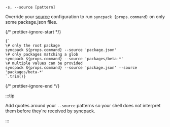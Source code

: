 
```
-s, --source [pattern]
```

Override your [source](/config/source) configuration to run `syncpack {props.command}` on only some package.json files.

{/* prettier-ignore-start */}
<pre><code>{`
\# only the root package
syncpack ${props.command} --source 'package.json'
\# only packages matching a glob
syncpack ${props.command} --source 'packages/beta-*'
\# multiple values can be provided
syncpack ${props.command} --source 'package.json' --source 'packages/beta-*'
`.trim()}</code></pre>
{/* prettier-ignore-end */}

:::tip

Add quotes around your `--source` patterns so your shell does not interpret them before they're received by syncpack.

:::
